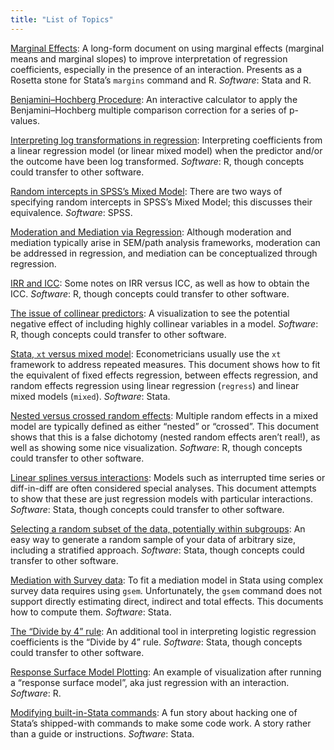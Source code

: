 ```yaml
---
title: "List of Topics"
---
```


[Marginal Effects](https://errickson.net/marginsnotes/index.html): A long-form
document on using marginal effects (marginal means and marginal slopes) to
improve interpretation of regression coefficients, especially in the presence of
an interaction. Presents as a Rosetta stone for Stata’s `margins` command and R.
*Software*: Stata and R.

[Benjamini–Hochberg Procedure](https://josherrickson.shinyapps.io/benj_hoch/):
An interactive calculator to apply the Benjamini–Hochberg multiple comparison
correction for a series of p-values.

[Interpreting log transformations in regression](logtransform.html):
Interpreting coefficients from a linear regression model (or linear mixed model)
when the predictor and/or the outcome have been log transformed. *Software*: R,
though concepts could transfer to other software.

[Random intercepts in SPSS’s Mixed Model](mixedModelsSPSS.html): There are two
ways of specifying random intercepts in SPSS’s Mixed Model; this discusses their
equivalence. *Software*: SPSS.

[Moderation and Mediation via Regression](moderationMediation.html): Although
moderation and mediation typically arise in SEM/path analysis frameworks,
moderation can be addressed in regression, and mediation can be conceptualized
through regression.

[IRR and ICC](iccirr.html): Some notes on IRR versus ICC, as well as how to
obtain the ICC. *Software*: R, though concepts could transfer to other software.

[The issue of collinear predictors](visualizeCollinearity.html): A visualization
to see the potential negative effect of including highly collinear variables in
a model. *Software*: R, though concepts could transfer to other software.

[Stata, `xt` versus mixed model](xtsetvsmixed.html): Econometricians usually use
the `xt` framework to address repeated measures. This document shows how to fit
the equivalent of fixed effects regression, between effects regression, and
random effects regression using linear regression (`regress`) and linear mixed
models (`mixed`). *Software*: Stata.

[Nested versus crossed random effects](vizrandomeffects.html): Multiple random
effects in a mixed model are typically defined as either “nested” or “crossed”.
This document shows that this is a false dichotomy (nested random effects aren’t
real!), as well as showing some nice visualization. *Software*: R, though
concepts could transfer to other software.

[Linear splines versus interactions](splinesvsinteraction.html): Models such as
interrupted time series or diff-in-diff are often considered special analyses.
This document attempts to show that these are just regression models with
particular interactions. *Software*: Stata, though concepts could transfer to
other software.

[Selecting a random subset of the data, potentially within
subgroups](randomselection.html): An easy way to generate a random sample of
your data of arbitrary size, including a stratified approach. *Software*: Stata,
though concepts could transfer to other software.

[Mediation with Survey data](svy_gsem_teffects.html): To fit a mediation model
in Stata using complex survey data requires using `gsem`. Unfortunately, the
`gsem` command does not support directly estimating direct, indirect and total
effects. This documents how to compute them. *Software*: Stata.

[The “Divide by 4” rule](divideby4.html): An additional tool in interpreting
logistic regression coefficients is the “Divide by 4” rule. *Software*: Stata,
though concepts could transfer to other software.

[Response Surface Model Plotting](responsesurfaceplot.html): An example of
visualization after running a “response surface model”, aka just regression with
an interaction. *Software*: R.

[Modifying built-in-Stata commands](modifying_stata_builtin.html): A fun story
about hacking one of Stata’s shipped-with commands to make some code work. A
story rather than a guide or instructions. *Software*: Stata.
